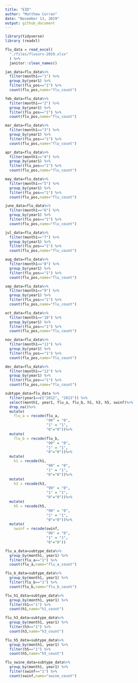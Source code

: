 ```yaml
---
title: "EID"
author: "Matthew Curran"
date: "November 13, 2019"
output: github_document
---
```


```r
library(tidyverse)
library (readxl)
```

```r
flu_data = read_excel(
  "./files/flusurv-2019.xlsx"
  ) %>%
  janitor::clean_names()

jan_data=flu_data%>%
  filter(month1=="1") %>%
  group_by(year1) %>%
  filter(flu_pos=="1") %>%
  count(flu_pos,name="flu_count")

feb_data=flu_data%>%
  filter(month1=="2") %>%
  group_by(year1) %>%
  filter(flu_pos=="1") %>%
  count(flu_pos,name="flu_count")

mar_data=flu_data%>%
  filter(month1=="3") %>%
  group_by(year1) %>%
  filter(flu_pos=="1") %>%
  count(flu_pos,name="flu_count")

apr_data=flu_data%>%
  filter(month1=="4") %>%
  group_by(year1) %>%
  filter(flu_pos=="1") %>%
  count(flu_pos,name="flu_count")

may_data=flu_data%>%
  filter(month1=="5") %>%
  group_by(year1) %>%
  filter(flu_pos=="1") %>%
  count(flu_pos,name="flu_count")

june_data=flu_data%>%
  filter(month1=="6") %>%
  group_by(year1) %>%
  filter(flu_pos=="1") %>%
  count(flu_pos,name="flu_count")

jul_data=flu_data%>%
  filter(month1=="7") %>%
  group_by(year1) %>%
  filter(flu_pos=="1") %>%
  count(flu_pos,name="flu_count")

aug_data=flu_data%>%
  filter(month1=="8") %>%
  group_by(year1) %>%
  filter(flu_pos=="1") %>%
  count(flu_pos,name="flu_count")

sep_data=flu_data%>%
  filter(month1=="9") %>%
  group_by(year1) %>%
  filter(flu_pos=="1") %>%
  count(flu_pos,name="flu_count")

oct_data=flu_data%>%
  filter(month1=="10") %>%
  group_by(year1) %>%
  filter(flu_pos=="1") %>%
  count(flu_pos,name="flu_count")

nov_data=flu_data%>%
  filter(month1=="11") %>%
  group_by(year1) %>%
  filter(flu_pos=="1") %>%
  count(flu_pos,name="flu_count")

dec_data=flu_data%>%
  filter(month1=="12") %>%
  group_by(year1) %>%
  filter(flu_pos=="1") %>%
  count(flu_pos,name="flu_count")
```

```r
subtype_data=flu_data %>%
  filter(year1==c("2012", "2013")) %>%
  select(month1, year1, flu_a, flu_b, h1, h3, h5, swinf)%>%
  drop_na()%>%
  mutate(
    flu_a = recode(flu_a, 
                   "99" = "0",
                   "1" = "1",
                   "0"="0"))%>%
  mutate(
    flu_b = recode(flu_b, 
                   "99" = "0",
                   "1" = "1",
                   "0"="0"))%>%
  mutate(
    h1 = recode(h1, 
                   "99" = "0",
                   "1" = "1",
                   "0"="0"))%>%
  mutate(
    h3 = recode(h3, 
                   "99" = "0",
                   "1" = "1",
                   "0"="0"))%>%
  mutate(
    h5 = recode(h5, 
                   "99" = "0",
                   "1" = "1",
                   "0"="0"))%>%
  mutate(
    swinf = recode(swinf, 
                   "99" = "0",
                   "1" = "1",
                   "0"="0"))

flu_a_data=subtype_data%>%
  group_by(month1, year1) %>%
  filter(flu_a=="1") %>%
  count(flu_a,name="flu_a_count")

flu_b_data=subtype_data%>%
  group_by(month1, year1) %>%
  filter(flu_b=="1") %>%
  count(flu_b,name="flu_b_count")

flu_h1_data=subtype_data%>%
  group_by(month1, year1) %>%
  filter(h1=="1") %>%
  count(h1,name="h1_count")

flu_h3_data=subtype_data%>%
  group_by(month1, year1) %>%
  filter(h3=="1") %>%
  count(h3,name="h3_count")

flu_h5_data=subtype_data%>%
  group_by(month1, year1) %>%
  filter(h5=="1") %>%
  count(h5,name="h5_count")

flu_swine_data=subtype_data%>%
  group_by(month1, year1) %>%
  filter(swinf=="1") %>%
  count(swinf,name="swine_count")
```

